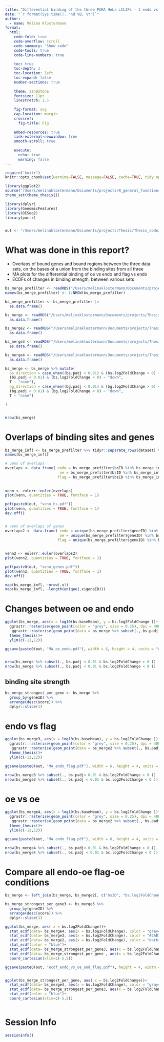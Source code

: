 ```yaml
---
title: "Differential binding of the three PURA HeLa iCLIPs - 2 endo vs oe "
date: "`r format(Sys.time(), '%d %B, %Y')`"
author:
  - name: Melina Klostermann
format: 
  html:
    code-fold: true
    code-overflow: scroll
    code-summary: "Show code"
    code-tools: true
    code-line-numbers: true
    
    toc: true
    toc-depth: 3
    toc-location: left
    toc-expand: false
    number-sections: true
    
    theme: sandstone
    fontsize: 11pt
    linestretch: 1.5
        
    fig-format: svg
    cap-location: margin
    crossref:
      fig-title: Fig
    
    embed-resources: true
    link-external-newwindow: true
    smooth-scroll: true
    
    execute:
      echo: true
      warning: false
---
```




```r
require("knitr")
knitr::opts_chunk$set(warning=FALSE, message=FALSE, cache=TRUE, tidy.opts=list(width.cutoff=80))

library(ggplot2) 
source("/Users/melinaklostermann/Documents/projects/R_general_functions/theme_thesis.R")
theme_set(theme_thesis())
```




```r

library(dplyr)
library(GenomicFeatures)
library(DESeq2)
library(purrr)


out <- "/Users/melinaklostermann/Documents/projects/Thesis/Thesis_code/PURA/07_Diff_binding_downstream/"
```

# What was done in this report?

- Overlaps of bound genes and bound regions between the three data sets, on the bases of a union from the binding sites from all three
- MA plots for the differential binding of oe vs endo and flag vs endo
- ECDFs of changes in binding strength, between various sets


```r

bs_merge_prefilter <- readRDS("/Users/melinaklostermann/Documents/projects/Thesis/Thesis_code/PURA/06_Differential_binding/bds_merge_endo_oe_ranges.rds") 
names(bs_merge_prefilter) <- 1:NROW(bs_merge_prefilter)

bs_merge_prefilter <- bs_merge_prefilter |>
  as.data.frame()

bs_merge <- readRDS("/Users/melinaklostermann/Documents/projects/Thesis/Thesis_code/PURA/06_Differential_binding/merged_bs_diff_endo_oe_res.rds") %>% 
  as.data.frame()

bs_merge2 <- readRDS("/Users/melinaklostermann/Documents/projects/Thesis/Thesis_code/PURA/06_Differential_binding/merged_bs_diff_flag_oe_res.rds") %>% 
  as.data.frame()

bs_merge3 <- readRDS("/Users/melinaklostermann/Documents/projects/Thesis/Thesis_code/PURA/06_Differential_binding/merged_bs_diff_endo_flag_res.rds") %>% 
  as.data.frame()

bs_merge4 <- readRDS("/Users/melinaklostermann/Documents/projects/Thesis/Thesis_code/PURA/06_Differential_binding/merged_bs_diff_oe_2v2_res.rds") %>% 
  as.data.frame()

bs_merge <- bs_merge %>% mutate(
  bs_direction = case_when((bs.padj < 0.01) & (bs.log2FoldChange > 0) ~ "up",
  (bs.padj < 0.01) & (bs.log2FoldChange < 0) ~ "down",
  T ~ "none"),
  bg_direction = case_when((bg.padj < 0.01) & (bg.log2FoldChange > 0) ~ "up",
  (bg.padj < 0.01) & (bg.log2FoldChange < 0) ~ "down",
  T ~ "none")

)


nrow(bs_merge)

```


# Overlaps of binding sites and genes

```r
bs_merge_infl <- bs_merge_prefilter %>% tidyr::separate_rows(dataset) %>% split(., .$dataset)
names(bs_merge_infl)

# venn of overlaps
overlaps <- data.frame( endo = bs_merge_prefilter$bsID %in% bs_merge_infl$endo$bsID,
                         oe = bs_merge_prefilter$bsID %in% bs_merge_infl$oe$bsID,
                        flag = bs_merge_prefilter$bsID %in% bs_merge_infl$flag$bsID)
              
 
venn <- eulerr::euler(overlaps)
plot(venn, quantities = TRUE, fontface = 1)

pdf(paste0(out, "venn_bs.pdf"))
plot(venn, quantities = TRUE, fontface = 1)
dev.off()


# venn of overlaps of genes
overlaps2 <- data.frame( endo = unique(bs_merge_prefilter$geneID) %in% bs_merge_infl$endo$geneID,
                         oe = unique(bs_merge_prefilter$geneID) %in% bs_merge_infl$oe$geneID,
                        flag = unique(bs_merge_prefilter$geneID) %in% bs_merge_infl$flag$geneID)
              
 
venn2 <- eulerr::euler(overlaps2)
plot(venn2, quantities = TRUE, fontface = 1)

pdf(paste0(out, "venn_genes.pdf"))
plot(venn2, quantities = TRUE, fontface = 1)
dev.off()

map(bs_merge_infl, ~nrow(.x))
map(bs_merge_infl, ~length(unique(.x$geneID)))

```


# Changes between oe and endo

```r

ggplot(bs_merge, aes(x = log10(bs.baseMean), y = bs.log2FoldChange ))+
  ggrastr::rasterise(geom_point(color = "grey", size = 0.25), dpi = 400 )+
   ggrastr::rasterise(geom_point(data = bs_merge %>% subset(., bs.padj < 0.01, ), aes(x = log10(bs.baseMean), y = bs.log2FoldChange ), color = "black", size = 0.25), dpi = 400)+
  theme_thesis()+
  ylim(c(-12,12))

ggsave(paste0(out, "MA_oe_endo.pdf"), width = 6, height = 4, units = "cm")


nrow(bs_merge %>% subset(., bs.padj < 0.01 & bs.log2FoldChange > 0 ))
nrow(bs_merge %>% subset(., bs.padj < 0.01 & bs.log2FoldChange < 0 ))


```



## binding site strength

```r

bs_merge_strongest_per_gene <- bs_merge %>% 
  group_by(geneID) %>% 
  arrange(desc(score)) %>%
  dplyr::slice(1)


```



# endo vs flag

```r
ggplot(bs_merge3, aes(x = log10(bs.baseMean), y = bs.log2FoldChange ))+
  ggrastr::rasterise(geom_point(color = "grey", size = 0.25), dpi = 400 )+
   ggrastr::rasterise(geom_point(data = bs_merge2 %>% subset(., bs.padj < 0.01, ), aes(x = log10(bs.baseMean), y = bs.log2FoldChange ), color = "black", size = 0.25), dpi = 400)+
  theme_thesis()+
  ylim(c(-12,12))

ggsave(paste0(out, "MA_endo_flag.pdf"), width = 6, height = 4, units = "cm")

nrow(bs_merge3 %>% subset(., bs.padj< 0.01 & bs.log2FoldChange > 0 ))
nrow(bs_merge3 %>% subset(., bs.padj < 0.01 & bs.log2FoldChange < 0 ))


```

# oe vs oe

```r
ggplot(bs_merge4, aes(x = log10(bs.baseMean), y = bs.log2FoldChange ))+
  ggrastr::rasterise(geom_point(color = "grey", size = 0.25), dpi = 400 )+
   ggrastr::rasterise(geom_point(data = bs_merge2 %>% subset(., bs.padj < 0.01, ), aes(x = log10(bs.baseMean), y = bs.log2FoldChange ), color = "black", size = 0.25), dpi = 400)+
  theme_thesis()+
  ylim(c(-12,12))

ggsave(paste0(out, "MA_endo_flag.pdf"), width = 6, height = 4, units = "cm")

nrow(bs_merge4 %>% subset(., bs.padj< 0.01 & bs.log2FoldChange > 0 ))
nrow(bs_merge4 %>% subset(., bs.padj < 0.01 & bs.log2FoldChange < 0 ))


```

# Compare all endo-oe flag-oe conditions

```r
bs_merge <- left_join(bs_merge, bs_merge2[, c("bsID", "bs.log2FoldChange", "bg.log2FoldChange", "bs.padj")], by = "bsID", suffix = c("", ".flag"))


```





```r
bs_merge_strongest_per_gene3 <- bs_merge3 %>% 
  group_by(geneID) %>% 
  arrange(desc(score)) %>%
  dplyr::slice(1)

ggplot(bs_merge, aes( x = bs.log2FoldChange))+
  stat_ecdf(data= bs_merge4, aes(x = bs.log2FoldChange), color = "gray43")+
  stat_ecdf(data= bs_merge3, aes(x = bs.log2FoldChange), color = "#2AB7CA")+
  stat_ecdf(data= bs_merge2, aes(x = bs.log2FoldChange), color = "darkred")+
  stat_ecdf(color = "blue")+
  stat_ecdf(data= bs_merge_strongest_per_gene3, aes(x = bs.log2FoldChange), color = "#2AB7CA")+ # , linetype = "dotted"
  stat_ecdf(data= bs_merge_strongest_per_gene , aes(x = bs.log2FoldChange), color = "blue")+ # , linetype = "dotted"
  coord_cartesian(xlim=c(-5,5))

ggsave(paste0(out, "ecdf_endo_vs_oe_and_flag.pdf"), height = 4, width = 4, units = "cm")


ggplot(bs_merge_strongest_per_gene, aes( x = bs.log2FoldChange))+
  stat_ecdf(data= bs_merge4, aes(x = bs.log2FoldChange), color = "gray43")+
  stat_ecdf(data= bs_merge_strongest_per_gene3, aes(x = bs.log2FoldChange), color = "#2AB7CA")+
  stat_ecdf(color = "blue")+
  coord_cartesian(xlim=c(-5,5))



```



# Session Info
```r
sessionInfo()

```
